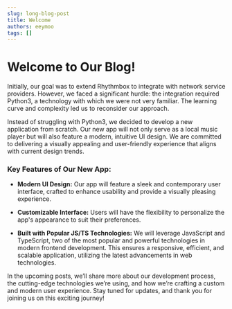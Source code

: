 ```yaml
---
slug: long-blog-post
title: Welcome
authors: eeymoo
tags: []
---
```


# Welcome to Our Blog!
Initially, our goal was to extend Rhythmbox to integrate with network service providers. However, we faced a significant hurdle: the integration required Python3, a technology with which we were not very familiar. The learning curve and complexity led us to reconsider our approach.

Instead of struggling with Python3, we decided to develop a new application from scratch. Our new app will not only serve as a local music player but will also feature a modern, intuitive UI design. We are committed to delivering a visually appealing and user-friendly experience that aligns with current design trends.

### Key Features of Our New App:

- **Modern UI Design:** Our app will feature a sleek and contemporary user interface, crafted to enhance usability and provide a visually pleasing experience.

- **Customizable Interface:** Users will have the flexibility to personalize the app's appearance to suit their preferences.

- **Built with Popular JS/TS Technologies:** We will leverage JavaScript and TypeScript, two of the most popular and powerful technologies in modern frontend development. This ensures a responsive, efficient, and scalable application, utilizing the latest advancements in web technologies.

In the upcoming posts, we’ll share more about our development process, the cutting-edge technologies we’re using, and how we’re crafting a custom and modern user experience. Stay tuned for updates, and thank you for joining us on this exciting journey!